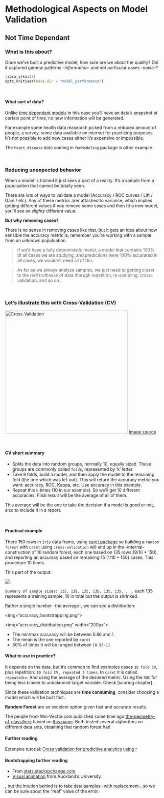 # Methodological Aspects on Model Validation
## Not Time Dependant

### What is this about?

Once we've built a predictive model, how sure are we about the quality? Did it captured general patterns _-information-_ and not particular cases _-noise-_? 


```r
library(knitr)
opts_knit$set(base.dir = "model_performance")
```

<br>

#### What sort of data?

Unlike <a href='http://livebook.datascienceheroes.com/model_performance/models_time_dependant.html'>time dependant models</a> in this case you'll have an data's snapshot at certain point of time, no new information will be generated. 

For example some health data reasearch picked from a reduced amount of people, a survey, some data available on internet for practicing purposes. It's not possible to add new cases either it's expensive or impossible.

The `heart_disease` data coming in `funModeling` package is other example. 

<br>

### Reducing unexpected behavior

When a model is trained it just sees a part of a reality. It's a sample from a populuation that cannot be totally seen. 

There are lots of ways to validate a model (Accuracy / ROC curves / Lift / Gain / etc). Any of these metrics arer attached to variance, which implies getting different values if you remove some cases and then fit a new model, you'll see an _slighty_ different value.

**But why removing cases?**

There is no sense in removing cases like that, but it gets an idea about how sensible the accuracy metric is, remember you're working with a sample from an _unknown_ populuation. 

> If we'd have a fully deterministic model, a model that contains 100% of all cases we are studying, and predictions were 100% accurated in all cases, we wouldn't need all of this. 

> As far as we always analyze samples, we just need to getting closer to the _real truthness_ of data thorugh repetition, re-sampling, cross-validation, and so on...

<br>

### Let's illustrate this with Cross-Validation (CV)

<img src="k-fold_cross_validation.png" width="400px" alt="Cross-Validation">
<a href="http://sebastianraschka.com/faq/docs/evaluate-a-model.html" target="blank">Image source</a>

<br>

#### CV short summary

* Splits the data into random groups, normally 10, equally sized. These groups are commonly called `folds`, represented by 'k' letter.
* Take 9 folds, build a model, and then apply the model to the remaining fold (the one which was lef-out). This will return the accuracy metric you want: accuracy, ROC, Kappa, etc. Use accuracy in this example.
* Repeat this `k` times (10 in our example). So we'll get 10 different accuracies. Final result will be the average of all of them. 

This average will be the one to take the decision if a model is good or not, also to include it in a report. 

<br>

#### Practical example

There 150 rows in `iris` data frame, using <a href="http://topepo.github.io/caret/index.html">caret package</a> so building a `random forest` with `caret` using `cross-validation` will end up in the -internal- construction of 10 random forest, each one based on 135 rows (9/10 * 150), and reporting an accuracy based on remaining 15 (1/10 * 150) cases. This procedure 10 times.

This part of the output: 

<img src="caret_cross_validation_output.png">

`Summary of sample sizes: 135, 135, 135, 135, 135, 135, ... `, each 135 represents a training sample, 10 in total but the output is shrinked.

Rather a single number -the average-, we can see a distribution:

<img="accuracy_bootstrapping.png">

<img="accuracy_distribution.png" width="200px">

* The min/max accuracy will be between 0.86 and 1.
* The mean is the one reported by `caret`
* 50% of times it will be ranged between `[0.93-1]`

#### What to use in practice?

It depends on the data, but it's common to find examples cases `10 fold CV`, plus repetition: `10 fold CV, repeated 5 times`.  In `caret` it is called `repeatedcv`. And using the average of the desiered metric. Using the `ROC` for being less biased to unbalanced target variable. Check [scoring chapter].

Since these validation techniques are **time consuming**, consider choosing a model which will be built fast. 

**Random Forest** are an excelent option given fast and accurate results.


The people from Win-Vector.com published some time ago <a href="http://www.win-vector.com/blog/2014/12/the-geometry-of-classifiers/" target="blank">the-geometry-of-classifiers</a> based on <a href="http://jmlr.csail.mit.edu/papers/volume15/delgado14a/delgado14a.pdf" target="blank">this paper</a>. Both tested several alghoritms on different data sets, obtaining that random forest had 



#### Further reading
Extensive tutorial: <a href="http://www.milanor.net/blog/cross-validation-for-predictive-analytics-using-r">Cross validation for predictive analytics using r</a>


#### Bootstrapping further reading
 
* From <a href='http://stats.stackexchange.com/questions/26088/explaining-to-laypeople-why-bootstrapping-works' target='blank'>stats.stackexchange.com</a> 
* <a href="https://www.stat.auckland.ac.nz/~wild/BootAnim/" target="blank">Visual animation</a> from Auckland's University. 

, but the intution behind is to take data samples -with replacement-, so we can be sure about the "real" value of the error. 



